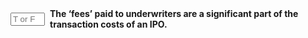 ::: {.question-block}

<form onsubmit="event.preventDefault(); checkAnswerBox('q2','T')" style="display: flex; align-items: center; gap: 8px;">
<input type="text" id="q2" name="q2" maxlength="1" placeholder="T or F"
         style="width: 55px;" data-correct-answer="T" /> <label for="q2"><strong>The 'fees' paid to underwriters are a significant part of the transaction costs of an IPO.</strong></label>
</form>

<div id="feedback-q2" class="feedback" data-status="" style="display:none;">
The sentence is TRUE. The underwriting spread, which is the difference between the price investors pay and the amount the company receives, is typically the largest single expense in an IPO.
</div>
:::
